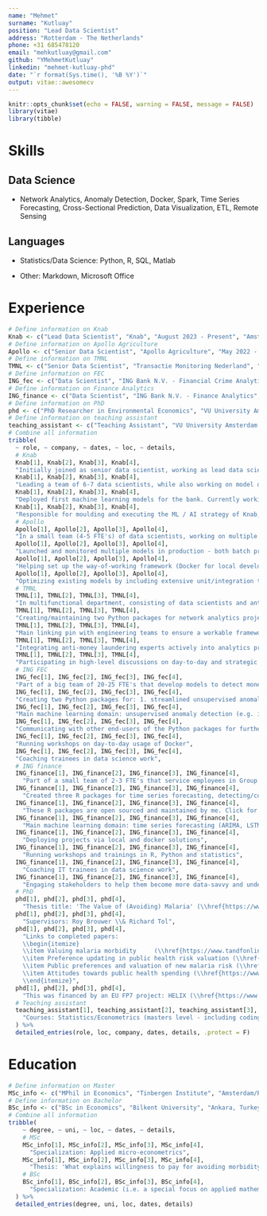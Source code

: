 ```yaml
---
name: "Mehmet"
surname: "Kutluay"
position: "Lead Data Scientist"
address: "Rotterdam - The Netherlands"
phone: +31 685478120
email: "mehkutluay@gmail.com"
github: "YMehmetKutluay"
linkedin: "mehmet-kutluay-phd"
date: "`r format(Sys.time(), '%B %Y')`"
output: vitae::awesomecv
---
```


```r
knitr::opts_chunk$set(echo = FALSE, warning = FALSE, message = FALSE)
library(vitae)
library(tibble)
```

# Skills

## Data Science

* Network Analytics, Anomaly Detection, Docker, Spark, Time Series Forecasting, Cross-Sectional Prediction,  Data Visualization, ETL, Remote Sensing

## Languages

* Statistics/Data Science: Python, R, SQL, Matlab

* Other: Markdown, Microsoft Office


# Experience

```r
# Define information on Knab
Knab <- c("Lead Data Scientist", "Knab", "August 2023 - Present", "Amsterdam")
# Define information on Apollo Agriculture
Apollo <- c("Senior Data Scientist", "Apollo Agriculture", "May 2022 - April 2023", "Amsterdam")
# Define information on TMNL
TMNL <- c("Senior Data Scientist", "Transactie Monitoring Nederland", "May 2021 - April 2022", "Purmerend")
# Define information on FEC
ING_fec <- c("Data Scientist", "ING Bank N.V. - Financial Crime Analytics", "Nov 2019 - April 2021", "Amsterdam")
# Define information on Finance Analytics
ING_finance <- c("Data Scientist", "ING Bank N.V. - Finance Analytics", "Feb 2018 - Oct 2019", "Amsterdam")
# Define information on PhD
phd <- c("PhD Researcher in Environmental Economics", "VU University Amsterdam", "Sep 2014 - Aug 2018", "Amsterdam")
# Define information on teaching assistant
teaching_assistant <- c("Teaching Assistant", "VU University Amsterdam / Tinbergen Institute", "Sep 2013 - Feb 2018", "Amsterdam")
# Combine all information
tribble(
  ~ role, ~ company, ~ dates, ~ loc, ~ details,
  # Knab
  Knab[1], Knab[2], Knab[3], Knab[4],
  "Initially joined as senior data scientist, working as lead data scientist since March 2024.",
  Knab[1], Knab[2], Knab[3], Knab[4],
  "Leading a team of 6-7 data scientists, while also working on model development and productionization.",
  Knab[1], Knab[2], Knab[3], Knab[4],
  "Deployed first machine learning models for the bank. Currently working with different senior stakeholders in the bank (including data engineering and model risk management) to make this process smoother",
  Knab[1], Knab[2], Knab[3], Knab[4],
  "Responsible for moulding and executing the ML / AI strategy of Knab, as well as mentoring other data scientists and leading by example.",
  # Apollo
  Apollo[1], Apollo[2], Apollo[3], Apollo[4],
  "In a small team (4-5 FTE's) of data scientists, working on multiple projects with different stakeholders. These are fraud detection, credit risk scoring and satellite image database creation. Infrastructure environment: AWS",
  Apollo[1], Apollo[2], Apollo[3], Apollo[4],
  "Launched and monitored multiple models in production - both batch processes and real-time applications",
  Apollo[1], Apollo[2], Apollo[3], Apollo[4],
  "Helping set up the way-of-working framework (Docker for local development, setting coding standards, creating/maintaining Python microservices etc.)",
  Apollo[1], Apollo[2], Apollo[3], Apollo[4],
  "Optimizing existing models by including extensive unit/integration tests, speeding up ETL with Dask",
  # TMNL
  TMNL[1], TMNL[2], TMNL[3], TMNL[4],
  "In multifunctional department, consisting of data scientists and anti-money laundering experts",
  TMNL[1], TMNL[2], TMNL[3], TMNL[4],
  "Creating/maintaining two Python packages for network analytics projects: 1. efficient network traversals and 2. detecting communities within networks. Infrastructure environment: AWS",
  TMNL[1], TMNL[2], TMNL[3], TMNL[4],
  "Main linking pin with engineering teams to ensure a workable framework for model development. Actively helping with setting up a feature store and spreading good Spark practices",
  TMNL[1], TMNL[2], TMNL[3], TMNL[4],
  "Integrating anti-money laundering experts actively into analytics projects",
  TMNL[1], TMNL[2], TMNL[3], TMNL[4],
  "Participating in high-level discussions on day-to-day and strategic topics",
  # ING FEC
  ING_fec[1], ING_fec[2], ING_fec[3], ING_fec[4],
  "Part of a big team of 20-25 FTE's that develop models to detect money laundering and other illegal financial activities",
  ING_fec[1], ING_fec[2], ING_fec[3], ING_fec[4],
  "Creating two Python packages for: 1. streamlined unsupervised anomaly detection and 2. extracting network features from transaction data Infrastructure environment: in-house clusters.",
  ING_fec[1], ING_fec[2], ING_fec[3], ING_fec[4],
  "Main machine learning domain: unsupervised anomaly detection (e.g. isolation forest, k-means, outlier variational autoencoder)",
  ING_fec[1], ING_fec[2], ING_fec[3], ING_fec[4],
  "Communicating with other end-users of the Python packages for further development",
  ING_fec[1], ING_fec[2], ING_fec[3], ING_fec[4],
  "Running workshops on day-to-day usage of Docker",
  ING_fec[1], ING_fec[2], ING_fec[3], ING_fec[4],
  "Coaching trainees in data science work",
  # ING finance
  ING_finance[1], ING_finance[2], ING_finance[3], ING_finance[4],
    "Part of a small team of 2-3 FTE's that service employees in Group Finance through analytics projects. All projects are centered around time series data cleaning, wrangling and forecasting. Infrastructure environment: in-house clusters",
  ING_finance[1], ING_finance[2], ING_finance[3], ING_finance[4],
    "Created three R packages for time series forecasting, detecting/correcting anomalies and data exploration",
  ING_finance[1], ING_finance[2], ING_finance[3], ING_finance[4],
    "These R packages are open sourced and maintained by me. Click for \\href{https://github.com/ing-bank/tstools}{tstools}, \\href{https://github.com/ing-bank/tsclean}{tsclean}, \\href{https://github.com/ing-bank/tsforecast}{tsforecast}",
  ING_finance[1], ING_finance[2], ING_finance[3], ING_finance[4],
    "Main machine learning domain: time series forecasting (ARIMA, LSTM, Kalman filter",
  ING_finance[1], ING_finance[2], ING_finance[3], ING_finance[4],
    "Deploying projects via local and docker solutions",
  ING_finance[1], ING_finance[2], ING_finance[3], ING_finance[4],
    "Running workshops and trainings in R, Python and statistics",
  ING_finance[1], ING_finance[2], ING_finance[3], ING_finance[4],
    "Coaching IT trainees in data science work",
  ING_finance[1], ING_finance[2], ING_finance[3], ING_finance[4],
    "Engaging stakeholders to help them become more data-savvy and understand what they can (and can't) do with data science",
  # PhD
  phd[1], phd[2], phd[3], phd[4],
    "Thesis title: 'The Value of (Avoiding) Malaria' (\\href{https://www.dropbox.com/s/0du7immzy1k14o1/PhD_Thesis.pdf?dl=0}{link}, graduated 2nd of May 2019)",
  phd[1], phd[2], phd[3], phd[4],
    "Supervisors: Roy Brouwer \\& Richard Tol",
  phd[1], phd[2], phd[3], phd[4],
    "Links to completed papers:
    \\begin{itemize}
    \\item Valuing malaria morbidity     (\\href{https://www.tandfonline.com/doi/full/10.1080/21606544.2019.1581094}{link})
    \\item Preference updating in public health risk valuation (\\href{https://www.researchgate.net/publication/320234394_Preference_updating_in_public_health_risk_valuation}{link})
    \\item Public preferences and valuation of new malaria risk (\\href{https://www.researchgate.net/publication/320234398_Public_preferences_and_valuation_of_new_malaria_risk}{link}) 
    \\item Attitudes towards public health spending (\\href{https://www.sussex.ac.uk/webteam/gateway/file.php?name=wps-07-2019.pdf&site=24}{link}) 
    \\end{itemize}",
  phd[1], phd[2], phd[3], phd[4],
    "This was financed by an EU FP7 project: HELIX (\\href{https://www.helixclimate.eu/}{link}). This involved multidisciplinary collaboration with researchers from mathematics, physics, engineering, geography and sociology. I organized and executed a field survey in Mumbai, India between March - June 2016 as part of this project. Some analyses of the data from this survey can be found on my GitHub page.",
  # Teaching assistant
  teaching_assistant[1], teaching_assistant[2], teaching_assistant[3], teaching_assistant[4],
    "Courses: Statistics/Econometrics (masters level - including coding in SPSS and R), Mathematics (masters level - linear algebra and advanced calculus)"
  ) %>% 
  detailed_entries(role, loc, company, dates, details, .protect = F)
```

# Education

```r
# Define information on Master
MSc_info <- c("MPhil in Economics", "Tinbergen Institute", "Amsterdam/Rotterdam, The Netherlands","Sep 2012 - Aug 2014")
# Define information on Bachelor
BSc_info <- c("BSc in Economics", "Bilkent University", "Ankara, Turkey", "Sep 2008 - Jun 2012")
# Combine all information
tribble(
    ~ degree, ~ uni, ~ loc, ~ dates, ~ details,
    # MSc
    MSc_info[1], MSc_info[2], MSc_info[3], MSc_info[4], 
      "Specialization: Applied micro-econometrics",
    MSc_info[1], MSc_info[2], MSc_info[3], MSc_info[4], 
      "Thesis: 'What explains willingness to pay for avoiding morbidity risk due to malaria? Results from a global meta-analysis' (later on became first chapter of PhD thesis)",
    # BSc
    BSc_info[1], BSc_info[2], BSc_info[3], BSc_info[4], 
      "Specialization: Academic (i.e. a special focus on applied mathematics and statistics)"
  ) %>% 
  detailed_entries(degree, uni, loc, dates, details)
```
